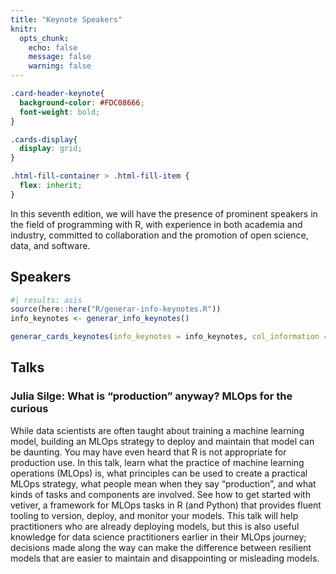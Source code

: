 ```yaml
---
title: "Keynote Speakers"
knitr:
  opts_chunk: 
    echo: false
    message: false
    warning: false
---
```



```css
.card-header-keynote{
  background-color: #FDC08666;
  font-weight: bold;
}

.cards-display{
  display: grid;
}

.html-fill-container > .html-fill-item {
  flex: inherit;
}
```

In this seventh edition, we will have the presence of prominent speakers in the field of programming with R, with experience in both academia and industry, committed to collaboration and the promotion of open science, data, and software. 

## Speakers

```r
#| results: asis
source(here::here("R/generar-info-keynotes.R"))
info_keynotes <- generar_info_keynotes()

generar_cards_keynotes(info_keynotes = info_keynotes, col_information = "info_en")

```

## Talks

### Julia Silge: What is “production” anyway? MLOps for the curious

While data scientists are often taught about training a machine learning model, building an MLOps strategy to deploy and maintain that model can be daunting. You may have even heard that R is not appropriate for production use. In this talk, learn what the practice of machine learning operations (MLOps) is, what principles can be used to create a practical MLOps strategy, what people mean when they say "production", and what kinds of tasks and components are involved. See how to get started with vetiver, a framework for MLOps tasks in R (and Python) that provides fluent tooling to version, deploy, and monitor your models. This talk will help practitioners who are already deploying models, but this is also useful knowledge for data science practitioners earlier in their MLOps journey; decisions made along the way can make the difference between resilient models that are easier to maintain and disappointing or misleading models.


<!-- font awesome -->

```{=html}
<script src="https://kit.fontawesome.com/1f72d6921a.js" crossorigin="anonymous"></script>
```
<!-- font awesome -->